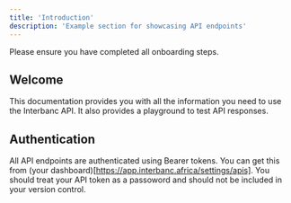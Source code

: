 ```yaml
---
title: 'Introduction'
description: 'Example section for showcasing API endpoints'
---
```


<Note>
 Please ensure you have completed all onboarding steps.
</Note>

## Welcome

This documentation provides you with all the information you need to use the Interbanc API. It also provides a playground to test API responses.

## Authentication

All API endpoints are authenticated using Bearer tokens. You can get this from (your dashboard)[https://app.interbanc.africa/settings/apis]. You should treat your API token as a passoword and should not be included in your version control.
